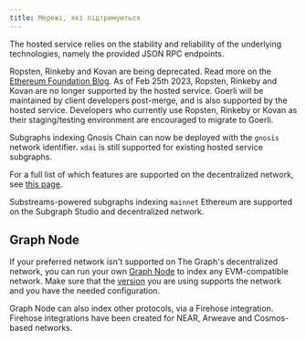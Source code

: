 ```yaml
---
title: Мережі, які підтримуються
---
```



<SupportedNetworksTable networks={props.networks} />

The hosted service relies on the stability and reliability of the underlying technologies, namely the provided JSON RPC endpoints.

Ropsten, Rinkeby and Kovan are being deprecated. Read more on the [Ethereum Foundation Blog](https://blog.ethereum.org/2022/06/21/testnet-deprecation). As of Feb 25th 2023, Ropsten, Rinkeby and Kovan are no longer supported by the hosted service. Goerli will be maintained by client developers post-merge, and is also supported by the hosted service. Developers who currently use Ropsten, Rinkeby or Kovan as their staging/testing environment are encouraged to migrate to Goerli.

Subgraphs indexing Gnosis Chain can now be deployed with the `gnosis` network identifier. `xdai` is still supported for existing hosted service subgraphs.

For a full list of which features are supported on the decentralized network, see [this page](https://github.com/graphprotocol/indexer/blob/main/docs/feature-support-matrix.md).

Substreams-powered subgraphs indexing `mainnet` Ethereum are supported on the Subgraph Studio and decentralized network.

## Graph Node

If your preferred network isn't supported on The Graph's decentralized network, you can run your own [Graph Node](https://github.com/graphprotocol/graph-node) to index any EVM-compatible network. Make sure that the [version](https://github.com/graphprotocol/graph-node/releases) you are using supports the network and you have the needed configuration.

Graph Node can also index other protocols, via a Firehose integration. Firehose integrations have been created for NEAR, Arweave and Cosmos-based networks.
